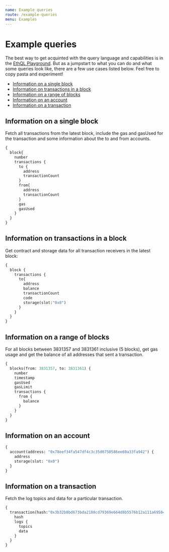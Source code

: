 ```yaml
---
name: Example queries
route: /example-queries
menu: Examples
---
```

# Example queries

The best way to get acquinted with the query language and capabilities is in the [EthQL Playground](https://ethql-denver.infura.io). But as a jumpstart to what you can do and what some queries look like, there are a few use cases listed below. Feel free to copy pasta and experiment!

* [Information on a single block](#information-on-a-single-block)
* [Information on transactions in a block](#information-on-transactions-in-a-block)
* [Information on a range of blocks](#information-on-a-range-of-blocks)
* [Information on an account](#information-on-an-account)
* [Information on a transaction](#information-on-a-transaction)

## Information on a single block
Fetch all transactions from the latest block, include the gas and gasUsed for the transaction and some information about the to and from accounts.

```graphql
{
  block{
    number
    transactions {
      to {
        address
        transactionCount
      }
      from{
        address
        transactionCount
      }
      gas
      gasUsed
    }
  }
}

```

## Information on transactions in a block
Get contract and storage data for all transaction receivers in the latest block:
```graphql
{
  block {
    transactions {
      to{
        address
        balance
        transactionCount
        code
        storage(slot:"0x0")
      }
    }
  }
}
```

## Information on a range of blocks
For all blocks between 3831357 and 3831361 inclusive (5 blocks), get gas usage and get the balance of all addresses that sent a transaction.
```graphql
{
  blocks(from: 3831357, to: 3831361) {
    number
    timestamp
    gasUsed
    gasLimit
    transactions {
      from {
        balance
      }
    }
  }
}
```

## Information on an account
```graphql
{
  account(address: "0x78eef34fa547df4c3c35d0750586ee60a33fa942") {
    address
    storage(slot: "0x0")
  }
}

```
## Information on a transaction
Fetch the log topics and data for a particular transaction.

```graphql
{
  transaction(hash:"0x3b32b8bd673bda2188cd79369e664d8b5576b12a111a6950449084fe9ef3f53a") {
    hash
    logs {
      topics
      data
    }
  }
}

```
